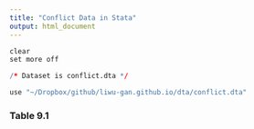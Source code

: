 ```yaml
---
title: "Conflict Data in Stata"
output: html_document
---
```

```r

clear
set more off

/* Dataset is conflict.dta */

use "~/Dropbox/github/liwu-gan.github.io/dta/conflict.dta"


```

### Table 9.1
